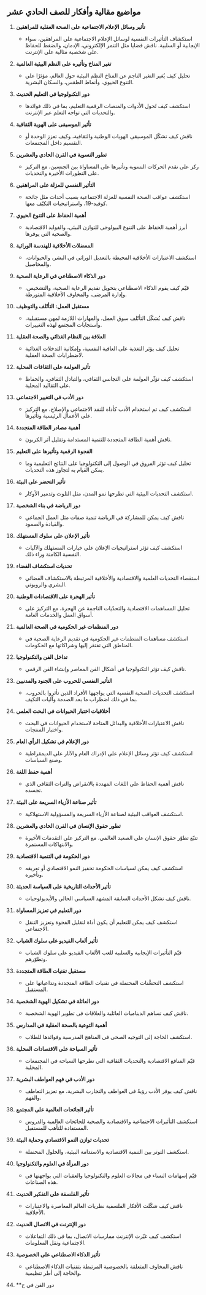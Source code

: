 ## مواضيع مقالية وأفكار للصف الحادي عشر


<div style={{ width: "100%", padding: 20, height: "70vh" }}>
  <Chat
    welcome={"مرحبًا، أي نوع من `مقال الصف` ترغب في مناقشته أو الحصول على بعض الأفكار حوله؟"}
    teacherName={"آمي"}
    systemPrompt={"الرجاء مساعدة هذا المستخدم في العثور على `أفضل أفكار لمواضيع المقالات مع الشرح` التي يريدها!"}
  />
</div>

1. **تأثير وسائل الإعلام الاجتماعية على الصحة العقلية للمراهقين**

   - استكشاف التأثيرات النفسية لوسائل الإعلام الاجتماعية على المراهقين، سواء الإيجابية أو السلبية. ناقش قضايا مثل التنمر الإلكتروني، الإدمان، والضغط للحفاظ على شخصية مثالية على الإنترنت.

2. **تغير المناخ وتأثيره على النظم البيئية العالمية**

   - تحليل كيف يُغير التغير الناجم عن المناخ النظم البيئية حول العالم، مؤثرًا على التنوع الحيوي، وأنماط الطقس، والسكان البشرية.

3. **دور التكنولوجيا في التعليم الحديث**

   - استكشف كيف تُحول الأدوات والمنصات الرقمية التعليم، بما في ذلك فوائدها والتحديات التي تواجه التعلم عبر الإنترنت.

4. **تأثير الموسيقى على الهوية الثقافية**

   - ناقش كيف تشكّل الموسيقى الهويات الوطنية والثقافية، وكيف تعزز الوحدة أو التقسيم داخل المجتمعات.

5. **تطور النسوية في القرن الحادي والعشرين**

   - ركز على تقدم الحركات النسوية وتأثيرها على المساواة بين الجنسين، مع التركيز على التطورات الأخيرة والتحديات.

6. **التأثير النفسي للعزلة على المراهقين**

   - استكشف عواقب الصحة النفسية للعزلة الاجتماعية بسبب أحداث مثل جائحة كوفيد-19، واستراتيجيات التكيّف معها.

7. **أهمية الحفاظ على التنوع الحيوي**

   - أبرز أهمية الحفاظ على التنوع البيولوجي للتوازن البيئي، والفوايد الاقتصادية والصحية التي يوفرها.

8. **المعضلات الأخلاقية للهندسة الوراثية**

   - استكشف الاعتبارات الأخلاقية المحيطة بالتعديل الوراثي في البشر، والحيوانات، والمحاصيل.

9. **دور الذكاء الاصطناعي في الرعاية الصحية**

   - قيّم كيف يقوم الذكاء الاصطناعي بتحويل تقديم الرعاية الصحية، والتشخيص، وإدارة المرضى، والمخاوف الأخلاقية المتورطة.

10. **مستقبل العمل: التأتّلف والتوظيف**

    - ناقش كيف يُشكّل التأتّلف سوق العمل، والمهارات اللازمة لمهن مستقبلية، واستجابات المجتمع لهذه التغييرات.

11. **العلاقة بين النظام الغذائي والصحة العقلية**

    - تحليل كيف يؤثر التغذية على العافية النفسية، وإمكانية التدخلات الغذائية لاضطرابات الصحة العقلية.

12. **تأثير العولمة على الثقافات المحلية**

    - استكشف كيف تؤثّر العولمة على التجانس الثقافي، والتبادل الثقافي، والحفاظ على التقاليد المحلية.

13. **دور الأدب في التغيير الاجتماعي**

    - استكشف كيف تم استخدام الأدب كأداة للنقد الاجتماعي والإصلاح، مع التركيز على الأعمال الرئيسية وتأثيرها.

14. **أهمية مصادر الطاقة المتجددة**

    - ناقش أهمية الطاقة المتجددة للتنمية المستدامة وتقليل أثر الكربون.

15. **الفجوة الرقمية وتأثيرها على التعليم**

    - تحليل كيف تؤثر الفروق في الوصول إلى التكنولوجيا على النتائج التعليمية وما يمكن القيام به لتجاوز هذه التحديات.

16. **تأثير التحضر على البيئة**

    - استكشف التحديات البيئية التي تطرحها نمو المدن، مثل التلوث وتدمير الأوكار.

17. **دور الرياضة في بناء الشخصية**

    - ناقش كيف يمكن للمشاركة في الرياضة تنمية صفات مثل العمل الجماعي والقيادة والصمود.

18. **تأثير الإعلان على سلوك المستهلك**

    - استكشف كيف تؤثر استراتيجيات الإعلان على خيارات المستهلك والآليات النفسية الكامنة وراء ذلك.

19. **تحديات استكشاف الفضاء**

    - استقصاء التحديات العلمية والاقتصادية والأخلاقية المرتبطة بالاستكشاف الفضائي البشري والروبوتي.

20. **تأثير الهجرة على الاقتصادات الوطنية**

    - تحليل المساهمات الاقتصادية والتحدّيات الناجمة عن الهجرة، مع التركيز على أسواق العمل والخدمات العامة.

21. **دور المنظمات غير الحكومية في الصحة العالمية**

    - استكشف مساهمات المنظمات غير الحكومية في تقديم الرعاية الصحية في المناطق التي تفتقر إليها وشراكاتها مع الحكومات.

22. **تداخل الفن والتكنولوجيا**

    - ناقش كيف تؤثر التكنولوجيا في أشكال الفن المعاصر وإنشاء الفن الرقمي.

23. **التأثير النفسي للحروب على الجنود والمدنيين**

    - استكشف التحديات الصحية النفسية التي يواجهها الأفراد الذين تأثروا بالحروب، بما في ذلك اضطراب ما بعد الصدمة وآليات التكيف.

24. **أخلاقيات اختبار الحيوانات في البحث العلمي**

    - ناقش الاعتبارات الأخلاقية والبدائل المتاحة لاستخدام الحيوانات في البحث واختبار المنتجات.

25. **دور الإعلام في تشكيل الرأي العام**

    - استكشف كيف تؤثر وسائل الإعلام على الإدراك العام والآثار على الديمقراطية وصنع السياسات.

26. **أهمية حفظ اللغة**

    - ناقش أهمية الحفاظ على اللغات المهددة بالانقراض والتراث الثقافي الذي تجسده.

27. **تأثير صناعة الأزياء السريعة على البيئة**

    - استكشف العواقب البيئية لصناعة الأزياء السريعة والمسؤولية الاستهلاكية.

28. **تطور حقوق الإنسان في القرن الحادي والعشرين**

    - تتبّع تطوّر حقوق الإنسان على الصعيد العالمي، مع التركيز على التقدمات الأخيرة والانتهاكات المستمرة.

29. **دور الحكومة في التنمية الاقتصادية**

    - استكشف كيف يمكن لسياسات الحكومة تحفيز النمو الاقتصادي أو تعريقه وتأخيره.

30. **تأثير الأحداث التاريخية على السياسة الحديثة**

    - ناقش كيف تشكل الأحداث السابقة المشهد السياسي الحالي والأيديولوجيات.

31. **دور التعليم في تعزيز المساواة**

    - استكشف كيف يمكن للتعليم أن يكون أداة لتقليل الفجوة وتعزيز التنقل الاجتماعي.

32. **تأثير ألعاب الفيديو على سلوك الشباب**

    - قيّم التأثيرات الإيجابية والسلبية للعب الألعاب الفيديو على سلوك الشباب وتطوّرهم.

33. **مستقبل تقنيات الطاقة المتجددة**

    - استكشف التحسُّنات المحتملة في تقنيات الطاقة المتجددة وتداعياتها على المستقبل.

34. **دور العائلة في تشكيل الهوية الشخصية**

    - ناقش كيف تساهم الديناميات العائلية والعلاقات في تطوير الهوية الشخصية.

35. **أهمية التوعية بالصحة العقلية في المدارس**

    - استكشف الحاجة إلى التوجيه الصحي في المناهج المدرسية وفوائدها للطلاب.

36. **تأثير السياحة على الاقتصادات المحلية**

    - قيّم المنافع الاقتصادية والتحديات الثقافية التي تطرحها السياحة في المجتمعات المحلية.

37. **دور الأدب في فهم العواطف البشرية**

    - ناقش كيف يوفر الأدب رؤيةً في العواطف والتجارب البشرية، مع تعزيز التعاطف والفهم.

38. **تأثير الجائحات العالمية على المجتمع**

    - استكشف التأثيرات الاجتماعية والاقتصادية والصحية للجائحات العالمية والدروس المستفادة للتأهب للمستقبل.

39. **تحديات توازن النمو الاقتصادي وحماية البيئة**

    - استكشف التوتر بين التنمية الاقتصادية والاستدامة البيئية، والحلول المحتملة.

40. **دور المرأة في العلوم والتكنولوجيا**

    - قيّم إسهامات النساء في مجالات العلوم والتكنولوجيا والعقبات التي يواجهنها في هذه الصناعات.

41. **تأثير الفلسفة على التفكير الحديث**

    - ناقش كيف شكّلت الأفكار الفلسفية نظريات العالم المعاصرة والاعتبارات الأخلاقية.

42. **دور الإنترنت في الاتصال الحديث**

    - استكشف كيف غيّرت الإنترنت ممارسات الاتصال، بما في ذلك التفاعلات الاجتماعية ونقل المعلومات.

43. **تأثير الذكاء الاصطناعي على الخصوصية**

    - ناقش المخاوف المتعلقة بالخصوصية المرتبطة بتقنيات الذكاء الاصطناعي والحاجة إلى أطر تنظيمية.

44. **دور الفن في ح

